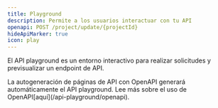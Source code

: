 ```yaml
---
title: Playground
description: Permite a los usuarios interactuar con tu API
openapi: POST /project/update/{projectId}
hideApiMarker: true
icon: play
---
```


El API playground es un entorno interactivo para realizar solicitudes y previsualizar un endpoint de API.

<Info>
  La autogeneración de páginas de API con OpenAPI generará automáticamente el API playground. Lee más sobre el uso de OpenAPI[aquí](/api-playground/openapi).
</Info>
